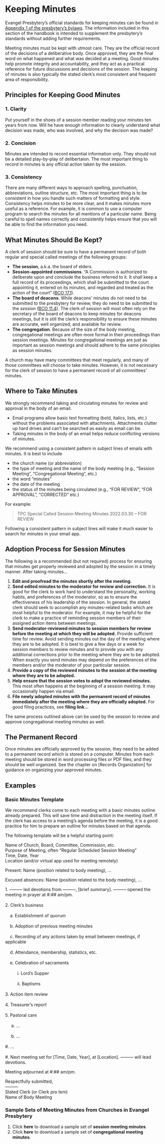 # Keeping Minutes

Evangel Presbytery's official standards for keeping minutes can be found in [Appendix\ 1 of the presbytery's bylaws](https://docs.google.com/document/d/1WZ4PrWPCNPNsUEmfXLPNXCNJz5qaB09T3HXnCkPh2ak/edit?usp=sharing). The information included in this section of the handbook is intended to supplement the presbytery's standards without adding further requirements.

Meeting minutes must be kept with utmost care. They are the official record of the decisions of a deliberative body. Once approved, they are the final word on what happened and what was decided at a meeting. Good minutes help promote integrity and accountability, and they act as a practical reference for future discussions and decisions of the session. The keeping of minutes is also typically the stated clerk’s most consistent and frequent area of responsibility.

## Principles for Keeping Good Minutes

### 1. Clarity {-}

Put yourself in the shoes of a session member reading your minutes ten years from now. Will he have enough information to clearly understand what decision was made, who was involved, and why the decision was made?

### 2. Concision {-}

Minutes are intended to record essential information only. They should not be a detailed play-by-play of delibertaion. The most important thing to record in minutes is any official action taken by the session.

### 3. Consistency {-}

There are many different ways to approach spelling, punctuation, abbreviations, outline structure, etc. The most important thing is to be consistent in how you handle such matters of formatting and style. Consistency helps minutes to be more clear, and it makes minutes more useful as a reference. For example, it is common to use a computer program to search the minutes for all mentions of a particular name. Being careful to spell names correctly and consistently helps ensure that you will be able to find the information you need.

## What Minutes Should Be Kept?

A clerk of session should be sure to have a permanent record of both regular and special called meetings of the following groups:

* **The session**, a.k.a. the board of elders.
* **Session-appointed commissions**. "A Commission is authorized to deliberate upon and conclude the business referred to it. It shall keep a full record of its proceedings, which shall be submitted to the court appointing it, entered on its minutes, and regarded and treated as the action of the court" ([BCO 17.1](https://evangel.pressbooks.com/chapter/17-ecclesiastical-commissions/)).
* **The board of deacons**. While deacons' minutes do not need to be submitted to the presbytery for review, they do need to be submitted to the *session* ([BCO 11.4](https://evangel.pressbooks.com/chapter/11-the-deacon/)). The clerk of session will most often rely on the secretary of the board of deacons to keep minutes for deacons meetings, but it is still the clerk's responsibility to ensure these minutes are accurate, well organized, and available for review.
* **The congregation**. Because of the size of the body meeting, congregational meetings are often more formal in their proceedings than session meetings. Minutes for congregational meetings are just as important as session meetings and should adhere to the same principles as session minutes.

A church may have many committees that meet regularly, and many of those committees will choose to take minutes. However, it is not necessary for the clerk of session to have a permanent record of all committees' minutes.

## Where to Take Minutes

We strongly recommend taking and circulating minutes for review and approval in the body of an email.

- Email programs allow basic text formatting (bold, italics, lists, etc.) without the problems associated with attachments. Attachments clutter up hard drives and can't be searched as easily as email can be.
- Taking minutes in the body of an email helps reduce conflicting versions of minutes.

We recommend using a consistent pattern in subject lines of emails with minutes. It is best to include

* the church name (or abbreviation)
* the type of meeting and the name of the body meeting (e.g., "Session Meeting", "Congregational Meeting", etc.)
* the word "minutes"
* the date of the meeting
* the status of the minutes being circulated (e.g., "FOR REVIEW", "FOR APPROVAL", "CORRECTED" etc.)

For example:

> TPC Special Called Session Meeting Minutes 2022.03.30 – FOR REVIEW

Following a consistent pattern in subject lines will make it much easier to search for minutes in your email app.

## Adoption Process for Session Minutes

The following is a recommended (but not required) process for ensuring that minutes get properly reviewed and adopted by the session in a timely manner. After taking minutes…

1. **Edit and proofread the minutes shortly after the meeting.**
2. **Send edited minutes to the moderator for review and correction.** It is good for the clerk to work hard to understand the personality, working habits, and preferences of the moderator, so as to ensure the effectiveness of his leadership of the session. In general, the stated clerk should seek to accomplish any minutes-related tasks which are most helpful to the moderator. For example, it may be helpful for the clerk to make a practice of reminding session members of their assigned action items between meetings.
3. **Send moderator-reviewed minutes to session members for review before the meeting at which they will be adopted.** Provide sufficient time for review. Avoid sending minutes out the day of the meeting where they are to be adopted. It is best to give a few days or a week for session members to review minutes and to provide you with any additional corrections prior to the meeting where they are to be adopted. When exactly you send minutes may depend on the preferences of the members and/or the moderator of your particular session.
4. **Provide a copy of the reviewed minutes to the session at the meeting where they are to be adopted.**
5. **Help ensure that the session votes to adopt the reviewed minutes.** This most often happens at the beginning of a session meeting. It may occasionally happen via email.
6. **File newly adopted minutes with the permanent record of minutes immediately after the meeting where they are officially adopted.** For good filing practices, see **filing link…**

The same process outlined above can be used by the session to review and approve congregational meeting minutes as well.

## The Permanent Record

Once minutes are officially approved by the session, they need to be added to a permanent record which is stored on a computer. Minutes from each meeting should be stored in word processing files or PDF files, and they should be well organized. See the chapter on [Records Organization] for guidance on organizing your approved minutes.

## Examples

### Basic Minutes Template

We recommend clerks come to each meeting with a basic minutes outline already prepared. This will save time and distraction in the meeting itself. If the clerk has access to a meeting's agenda before the meeting, it is a good practice for him to prepare an outline for minutes based on that agenda.

The following template will be a helpful starting point:

::::: {.special}
Name of Church, Board, Committee, Commission, etc.  
Purpose of Meeting, often “Regular Scheduled Session Meeting”  
Time, Date, Year  
Location (and/or virtual app used for meeting remotely)

Present: Name (position related to body meeting), …

Excused absences: Name (position related to the body meeting), …

| 1.\ ——— led devotions from ———, [brief summary]. ——— opened the meeting in prayer at #:## am/pm.
| 
| 2.\ Clerk’s business
| 
|     a.\ Establishment of quorum
| 
|     b.\ Adoption of previous meeting minutes
| 
|     c.\ Recording of any actions taken by email between meetings, if applicable
| 
|     d.\ Attendance, membership, statistics, etc.
| 
|     e.\ Celebration of sacraments
| 
|           i.\ Lord's Supper
| 
|           ii.\ Baptisms
| 
| 3.\ Action item review
| 
| 4.\ Treasurer’s report
| 
| 5.\ Pastoral care
| 
|      a.\ …
| 
|      b.\ …
| 
| \#. …
| 
| \#. Next meeting set for [Time, Date, Year], at [Location]. ——— will lead devotions.

Meeting adjourned at #:## am/pm.

Respectfully submitted,  
———  
Stated Clerk (or Clerk pro tem)  
Name of Body Meeting
:::::

### Sample Sets of Meeting Minutes from Churches in Evangel Presbytery

1. Click **here** to download a sample set of **session meeting minutes**.
2. Click **here** to download a sample set of **congregational meeting minutes**.

<!--- 

## Optional Guidelines

For clerks (or moderators) who want to follow a more thorough set of standards for session minutes, we've provided the guidelines below. We note, however, that these guidelines are *not* required by the presbytery. They are simply offered as an optional aid for ensuring clarity, concision, and consistency.

1. At the beginning of each set of minutes, place a header on the left side, in the following format:

      > Name of Institution  
      Type of Meeting (including the specific body meeting)  
      Month, Date, YYYY, Time  
      Location of meeting (or name of software used if meeting was held virtually, e.g., "via Zoom")

   For a regular session meeting at Holy Trinity Reformed Church, the header would be as follows:

      > Holy Trinity Reformed Church  
      Regular Scheduled Session Meeting  
      October 11, 2012, 7:00pm  
      at Holy Trinity Reformed Church

3. Below the header (one line intervening), type “Present:”, followed by a list of all individuals in attendance at some point during the meeting. After each individual, put in parentheses his position/function in relation to the body meeting; for men with the same position, this may be put after all their names. Separate entries with a semicolon where it separates distinct positions; use a comma between names of the same position. Note these practices in the following example:

   > Present: John Owen (moderator); John Bunyan, Richard Baxter (associate pastors); Jeremy Taylor, Richard Sibbes, Jeremiah Burroughs (assistant pastors); Martin Luther, John Calvin, William Tyndale (elders); Philip Melanchthon (chairman, deacons board); Theodore Beza, Zacharias Ursinus, Jan Hus (deacons); Joshua Congrove (recording clerk); Thomas Aquinas, Clement of Rome (guests of session)

4. Below the previous list, type “Excused absences:”, followed by a list of all regular session members whose absences were excused by the moderator. If desired, type another line beginning with “Other absences:”, in which you list all absences not explicitly excused.

5. Below the prefatory material, and before enumeration of each item, place a paragraph summarizing when the meeting began, as well as the presenter, Scripture reference, and theme of the devotions. Then indicate who opened the meeting in prayer.

6. Minutes should be numbered according to topic. Sometimes, when multiple discussions or decisions happen on one topic, it’s best to use a general heading (e.g., "Baptism issues" or "Financial matters"), and then specific subheadings to organize the information. Other times, simply provide a sentence or two summarizing the discussion, and then place any action items beneath the relevant section.

   Note: When the minutes are compiled and revised, they should be grouped according to their proper topic, even if this does not match the chronology in which they occurred. For example, if discussion in the early part of the meeting concerned the financial matters of a particular committee of the church, and discussion later on dealt with appointments to that committee, these notes should be combined under an appropriate heading. Rarely, it’s useful to keep the notes separate if preserving the chronological order in which they were discussed is absolutely essential; but usually, it's least confusing to gather similar elements together.

7. The cardinal rule of taking minutes is to write enough, but not more. Crucial to include are **action items** (see below), **motions**, and **resolutions**. Helpful to include are sentences summarizing reports made by members (e.g., the financial report), and a brief statement of what was discussed (one or two sentences). Since minutes are properly intended to record only official actions of the board, please do not include opinions or consensus of the board or its individuals. The exception to this rule is when a member of the board would like his opposition to the session’s decision recorded in the minutes as a protest. In this case, however, he then needs to inform the entire board of his wish to record his opposition, and the moderator will help the recorder of the minutes to handle it properly.

   In addition, many decisions will be declared by the moderator to be "by consensus." Such decisions are to be recorded as official actions of the board, and should be prefaced with "By consensus" (see below). Unless so directed, do not write down the details of the discussion, nor the individual points made in the process. Record where the board finally arrives, not how they got there.

8. Below the relevant topic, indicate tasks assigned to individuals in the following format:

   > —NEW ACTION ITEM: Joe Schmoe will write a valediction to his name (copying elder Bob Smith on it), expressing his joy at being able to acquire a new designation.
   
   Make sure that action items contain all the necessary information for carrying out the assigned task. For example, an action item should never read as follows:
   
   > —NEW ACTION ITEM: Elder Jonathan Johnson will do the same as above.
      
   Instead, fully write out what Elder Jonathan Johnson is supposed to do, even if it means copying and pasting from another action item.

9. Record the names of anyone who takes significant action, to include motions, of course, but also action such as opening or closing in prayer. Often, if the action taken is informal or unanimous, you may also use "M/S/A" or "by consensus," depending on the nature of the action (and on whether you’re able to record the names fast enough!)

10. Votes in the negative do not need to be recorded unless requested by the voter, or unless the moderator so directs.

11. When recording names of individuals, always give the first and last name, unless that individual has been mentioned in a previous sentence of the same numbered item.

12. Do not hesitate to remind the moderator of his various duties if he overlooks them, particularly if they bear directly upon the minutes. Such duties include prayer at the open and close of the meeting, assigning action items to specific members of the board, ensuring that initial motions are given and seconded before proceeding with a vote, setting the time and place of the next meeting and who will give devotions, and so on.
 
13. If there is any more than one instance of orders of the day, sum the total number of minutes granted in aggregate, and express this in a single motion, e.g., "M/S/A for orders of the day for 45 minutes, in totality."

14. Supplemental documents: Documents that are approved by the board should only be referenced within the minutes themselves, and then appended inline below the body of the minutes. If documents are especially long or dependent upon formatting that may be lost in email form, you may also attach the original document as a PDF; regardless, documents must also be included inline.

15. Abbreviations for organizations or ministries of the church should only be used when clear and stated in full prior to their use. For example: The session received a report on New Geneva Academy (NGA) from Pastor Smith. He explained that NGA is working on…

16. Style: In general, our standard is Chicago Manual of Style. For commas, use the Oxford comma (i.e., including a comma before the final item in a list). Use only one space between sentences.

    Be scrupulous in your sentence structure, vocabulary, and style. Your goal is to produce a document in which the moderator will find nothing needing change. Likely you’ll never achieve that, but it’s something to aim for!

17. Concluding matter: Always include a statement about when and where the next meeting will be, and who will provide devotions. Then indicate when the meeting was adjourned, and by whose motion and prayer.

18. Below the body of the minutes, but before any supplemental documents, write the closing signature as follows:

    > Respectfully submitted,  
    Your Name
    Clerk of Session (or Clerk pro tem) 
    Name of Body Meeting
   
19. Separate the minutes proper from any supplemental appended documents with a row of asterisks or hyphens.

-->